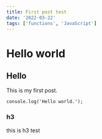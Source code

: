 ```yaml
---
title: First post test
date: '2022-03-22'
tags: ['functions', 'JavaScript']
---
```



# Hello world

## Hello

This is my first post.

```tsx
console.log('Hello world.');
```

### h3

this is h3 test

